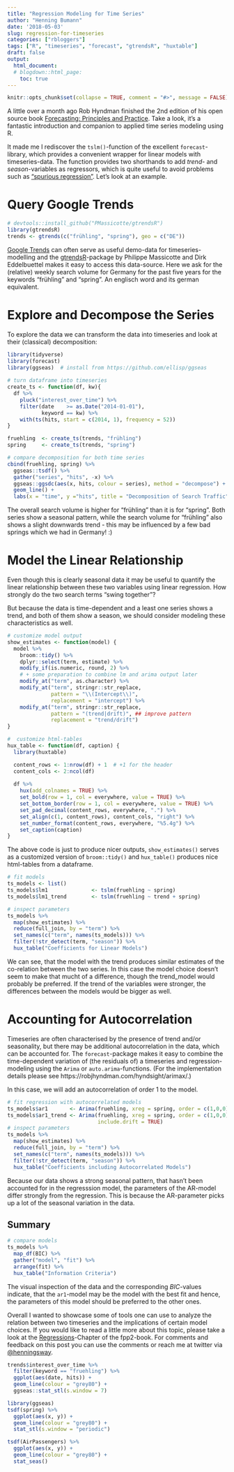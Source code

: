 ```yaml
---
title: "Regression Modeling for Time Series"
author: "Henning Bumann"
date: '2018-05-03'
slug: regression-for-timeseries
categories: ["rbloggers"]
tags: ["R", "timeseries", "forecast", "gtrendsR", "huxtable"]
draft: false
output:
  html_document:
  # blogdown::html_page:
    toc: true
---
```


```r
knitr::opts_chunk$set(collapse = TRUE, comment = "#>", message = FALSE)
```

A little over a month ago Rob Hyndman finished the 2nd edition of his open source book [Forecasting: Principles and Practice](https://www.otexts.org/fpp2/). Take a look, it's a fantastic introduction and companion to applied time series modeling using R.

It made me I rediscover the `tslm()`-function of the excellent `forecast`-library, which provides a convenient wrapper for linear models with timeseries-data. The function provides two shorthands to add *trend*- and *season*-variables as regressors, which is quite useful to avoid problems such as ["spurious regression"](https://www.otexts.org/fpp2/causality.html). Let's look at an example.

# Query Google Trends
```r
# devtools::install_github("PMassicotte/gtrendsR")
library(gtrendsR)
trends <- gtrends(c("frühling", "spring"), geo = c("DE"))
```

<!-- ```{r, eval=TRUE} -->
<!-- # saveRDS(trends, "trends.Rdata") -->
<!-- trends <- readRDS(here::here("trends.Rdata")) -->
<!-- ``` -->

[Google Trends](https://trends.google.com/) can often serve as useful demo-data for timeseries-modelling and the [gtrendsR](https://github.com/PMassicotte/gtrendsR)-package by Philippe Massicotte and Dirk Eddelbuettel makes it easy to access this data-source. Here we ask for the (relative) weekly search volume for Germany for the past five years for the keywords "frühling" and "spring". An englisch word and its german equivalent.

# Explore and Decompose the Series
To explore the data we can transform the data into timeseries and look at their (classical) decomposition:

```r
library(tidyverse)
library(forecast)
library(ggseas)  # install from https://github.com/ellisp/ggseas
 
# turn dataframe into timeseries
create_ts <- function(df, kw){
  df %>% 
    pluck("interest_over_time") %>% 
    filter(date    >= as.Date("2014-01-01"),
           keyword == kw) %>% 
    with(ts(hits, start = c(2014, 1), frequency = 52))
}

fruehling  <- create_ts(trends, "frühling")
spring     <- create_ts(trends, "spring")

# compare decomposition for both time series
cbind(fruehling, spring) %>% 
  ggseas::tsdf() %>% 
  gather("series", "hits", -x) %>% 
  ggseas::ggsdc(aes(x, hits, colour = series), method = "decompose") +
  geom_line() +
  labs(x = "time", y ="hits", title = "Decomposition of Search Traffic")
```

The overall search volume is higher for "frühling" than it is for "spring". Both series show a seasonal pattern, while the search volume for "frühling" also shows a slight downwards trend - this may be influenced by a few bad springs which we had in Germany! :)

# Model the Linear Relationship
Even though this is clearly seasonal data it may be useful to quantify the linear relationship between these two variables using linear regression. How strongly do the two search terms "swing together"?

But because the data is time-dependent and a least one series shows a trend, and both of them show a season, we should consider modeling these characteristics as well.

```r
# customize model output
show_estimates <- function(model) {
  model %>%
    broom::tidy() %>% 
    dplyr::select(term, estimate) %>%
    modify_if(is.numeric, round, 2) %>% 
    # + some preparation to combine lm and arima output later
    modify_at("term", as.character) %>% 
    modify_at("term", stringr::str_replace,
              pattern = "\\(Intercept\\)",
              replacement = "intercept") %>% 
    modify_at("term", stringr::str_replace,
              pattern = "(trend|drift)", ## improve pattern
              replacement = "trend/drift")
}

#  customize html-tables
hux_table <- function(df, caption) {
  library(huxtable)

  content_rows <- 1:nrow(df) + 1  # +1 for the header
  content_cols <- 2:ncol(df)
  
  df %>% 
    hux(add_colnames = TRUE) %>% 
    set_bold(row = 1, col = everywhere, value = TRUE) %>%
    set_bottom_border(row = 1, col = everywhere, value = TRUE) %>%
    set_pad_decimal(content_rows, everywhere, ".") %>%
    set_align(c(1, content_rows), content_cols, "right") %>% 
    set_number_format(content_rows, everywhere, "%5.4g") %>% 
    set_caption(caption)
}
```

The above code is just to produce nicer outputs, `show_estimates()` serves as a customized version of `broom::tidy()` and `hux_table()` produces nice html-tables from a dataframe.

```r
# fit models
ts_models <- list()
ts_models$lm1              <- tslm(fruehling ~ spring)
ts_models$lm1_trend        <- tslm(fruehling ~ trend + spring)

# inspect parameters
ts_models %>% 
  map(show_estimates) %>% 
  reduce(full_join, by = "term") %>% 
  set_names(c("term", names(ts_models))) %>% 
  filter(!str_detect(term, "season")) %>% 
  hux_table("Coefficients for Linear Models")
```

We can see, that the model with the trend produces similar estimates of the co-relation between the two series. In this case the model choice doesn't seem to make that mucht of a difference, though the trend_model would probably be preferred. If the trend of the variables were stronger, the differences between the models would be bigger as well. 

# Accounting for Autocorrelation
Timeseries are often characterised by the presence of trend and/or seasonality, but there may be additional autocorrelation in the data, which can be accounted for. The `forecast`-package makes it easy to combine the time-dependent variation of (the residuals of) a timeseries and regression-modeling using the `Arima` or `auto.arima`-functions. (For the implementation details please see https://robjhyndman.com/hyndsight/arimax/.)

In this case, we will add an autocorrelation of order 1 to the model.

```r
# fit regression with autocorrelated models
ts_models$ar1       <- Arima(fruehling, xreg = spring, order = c(1,0,0))
ts_models$ar1_trend <- Arima(fruehling, xreg = spring, order = c(1,0,0),
                             include.drift = TRUE)
# inspect parameters
ts_models %>% 
  map(show_estimates) %>% 
  reduce(full_join, by = "term") %>% 
  set_names(c("term", names(ts_models))) %>% 
  filter(!str_detect(term, "season")) %>% 
  hux_table("Coefficients including Autocorrelated Models")
```

Because our data shows a strong seasonal pattern, that hasn't been accounted for in the regresssion model, the parameters of the AR-model differ strongly from the regression. This is because the AR-parameter picks up a lot of the seasonal variation in the data.

## Summary
```r
# compare models
ts_models %>% 
  map_df(BIC) %>% 
  gather("model", "fit") %>% 
  arrange(fit) %>% 
  hux_table("Information Criteria")
```

The visual inspection of the data and the corresponding *BIC*-values indicate, that the `ar1`-model may be the model with the best fit and hence, the parameters of this model should be preferred to the other ones.

Overall I wanted to showcase some of tools one can use to analyze the relation between two timeseries and the implications of certain model choices. If you would like to read a little more about this topic, please take a look at the [Regressions](https://www.otexts.org/fpp2/regression.htm)-Chapter of the fpp2-book. For comments and feedback on this post you can use the comments or reach me at twitter via [\@henningsway](https://twitter.com/henningsway).

<!-- ## not included: ggseas-adoption -->
```r
trends$interest_over_time %>% 
  filter(keyword == "fruehling") %>% 
  ggplot(aes(date, hits)) +
  geom_line(colour = "grey80") +
  ggseas::stat_stl(s.window = 7)

library(ggseas)
tsdf(spring) %>% 
  ggplot(aes(x, y)) +
  geom_line(colour = "grey80") +
  stat_stl(s.window = "periodic")

tsdf(AirPassengers) %>% 
  ggplot(aes(x, y)) +
  geom_line(colour = "grey80") +
  stat_seas()
```
